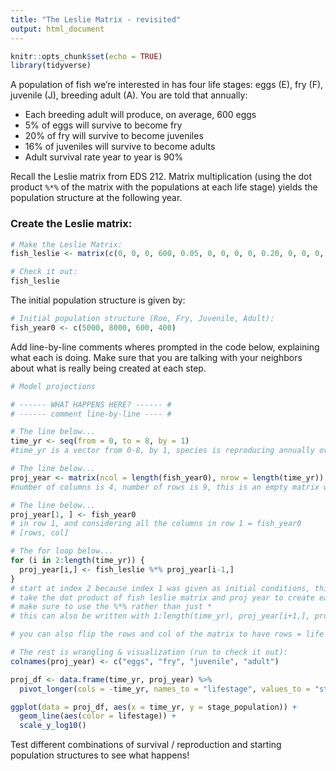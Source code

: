 ```yaml
---
title: "The Leslie Matrix - revisited"
output: html_document
---
```


```r
knitr::opts_chunk$set(echo = TRUE)
library(tidyverse)
```

A population of fish we're interested in has four life stages: eggs (E), fry (F), juvenile (J), breeding adult (A). You are told that annually:

- Each breeding adult will produce, on average, 600 eggs
- 5% of eggs will survive to become fry
- 20% of fry will survive to become juveniles
- 16% of juveniles will survive to become adults
- Adult survival rate year to year is 90%

Recall the Leslie matrix from EDS 212. Matrix multiplication (using the dot product `%*%` of the matrix with the populations at each life stage) yields the population structure at the following year. 

### Create the Leslie matrix:

```r
# Make the Leslie Matrix:
fish_leslie <- matrix(c(0, 0, 0, 600, 0.05, 0, 0, 0, 0, 0.20, 0, 0, 0, 0, 0.16, 0.9), nrow = 4, ncol = 4, byrow = TRUE)

# Check it out: 
fish_leslie
```

The initial population structure is given by: 
```r
# Initial population structure (Roe, Fry, Juvenile, Adult): 
fish_year0 <- c(5000, 8000, 600, 400)
```


Add line-by-line comments wheres prompted in the code below, explaining what each is doing. Make sure that you are talking with your neighbors about what is really being created at each step. 

```r
# Model projections

# ------ WHAT HAPPENS HERE? ------ #
# ------ comment line-by-line ---- #

# The line below...
time_yr <- seq(from = 0, to = 8, by = 1)
#time_yr is a vector from 0-8, by 1, species is reproducing annually over 8 years, so creating 9 values

# The line below...
proj_year <- matrix(ncol = length(fish_year0), nrow = length(time_yr))
#number of columns is 4, number of rows is 9, this is an empty matrix waiting to be filled

# The line below...
proj_year[1, ] <- fish_year0
# in row 1, and considering all the columns in row 1 = fish_year0
# [rows, col]

# The for loop below...
for (i in 2:length(time_yr)) {
  proj_year[i,] <- fish_leslie %*% proj_year[i-1,]
}
# start at index 2 because index 1 was given as initial conditions, this will run 8 times, from years 2-9
# take the dot product of fish leslie matrix and proj year to create each year from previous time step over every column for each row
# make sure to use the %*% rather than just *
# this can also be written with 1:length(time_yr), proj_year[i+1,], proj_year[i,] replacing those indexes in the for loop

# you can also flip the rows and col of the matrix to have rows = life stages and col = years, and then you have to flip [i,] --> [,i] and same for switching [i-1,] --> [,i-1]

# The rest is wrangling & visualization (run to check it out):
colnames(proj_year) <- c("eggs", "fry", "juvenile", "adult")

proj_df <- data.frame(time_yr, proj_year) %>% 
  pivot_longer(cols = -time_yr, names_to = "lifestage", values_to = "stage_population")

ggplot(data = proj_df, aes(x = time_yr, y = stage_population)) +
  geom_line(aes(color = lifestage)) +
  scale_y_log10()

```

Test different combinations of survival / reproduction and starting population structures to see what happens! 
